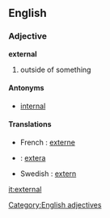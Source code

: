 ==English==
===Adjective===
[[Category:English adjectives]]
'''external'''
#outside of something

====Antonyms====
*[[internal]]

====Translations====

* French : [[externe]]
* {{io}} : [[extera]]
* Swedish : [[extern]]

[[it:external]]